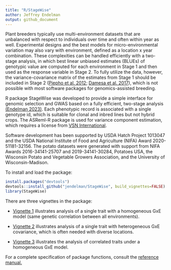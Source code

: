 ```yaml
---
title: "R/StageWise"
author: Jeffrey Endelman
output: github_document
---
```


Plant breeders typically use multi-environment datasets that are unbalanced with respect to individuals over time and often within year as well. Experimental designs and the best models for micro-environmental variation may also vary with environment, defined as a location x year combination. These complexities can be handled efficiently with a two-stage analysis, in which best linear unbiased estimates (BLUEs) of genotypic value are computed for each environment in Stage 1 and then used as the response variable in Stage 2. To fully utilize the data, however, the variance-covariance matrix of the estimates from Stage 1 should be included in Stage 2 ([Piepho et al. 2012](https://doi.org/10.1002/bimj.201100219); [Damesa et al. 2017](https://doi.org/10.2134/agronj2016.07.0395)), which is not possible with most software packages for genomics-assisted breeding. 

R package StageWise was developed to provide a simple interface for genomic selection and GWAS based on a fully efficient, two-stage analysis [(Endelman 2023)](https://doi.org/10.1007/s00122-023-04298-x). Each phenotypic record is associated with a single genotype id, which is suitable for clonal and inbred lines but not hybrid crops. The ASReml-R package is used for variance component estimation, which requires a license from [VSN International](https://www.vsni.co.uk/software/asreml-r). 

Software development has been supported by USDA Hatch Project 1013047 and the USDA National Institute of Food and Agriculture (NIFA) Award 2020-51181-32156. The potato datasets were generated with support from NIFA Awards 2016-34141-25707 and 2019-34141-30284, Potatoes USA, the Wisconsin Potato and Vegetable Growers Association, and the University of Wisconsin-Madison.

To install and load the package:
```R
install.packages("devtools")
devtools::install_github("jendelman/StageWise", build_vignettes=FALSE)
library(StageWise)
```

There are three vignettes in the package:

* [Vignette 1](https://jendelman.github.io/StageWise/Vignette1.html) illustrates analysis of a single trait with a homogeneous GxE model (same genetic correlation between all environments). 

* [Vignette 2](https://jendelman.github.io/StageWise/Vignette2.html) illustrates analysis of a single trait with heterogeneous GxE covariance, which is often needed with diverse locations.

* [Vignette 3](https://jendelman.github.io/StageWise/Vignette3.html) illustrates the analysis of correlated traits under a homogeneous GxE model.

For a complete specification of package functions, consult the [reference manual.](https://jendelman.github.io/StageWise/manual.pdf)



